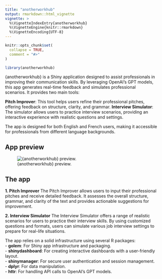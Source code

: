 ```yaml
---
title: "anotherworkhub"
output: rmarkdown::html_vignette
vignette: >
  %\VignetteIndexEntry{anotherworkhub}
  %\VignetteEngine{knitr::rmarkdown}
  %\VignetteEncoding{UTF-8}
---
```


```r
knitr::opts_chunk$set(
  collapse = TRUE,
  comment = "#>"
)
```

```r
library(anotherworkhub)
```

{anotherworkhub} is a Shiny application designed to assist professionals in improving their communication skills. By leveraging OpenAI’s GPT models, this app generates real-time feedback and simulates professional scenarios. It provides two main tools:

**Pitch Improver**: This tool helps users refine their professional pitches, offering feedback on structure, clarity, and grammar.
**Interview Simulator**: The simulator allows users to practice interview scenarios, providing an interactive experience with realistic questions and settings.

The app is designed for both English and French users, making it accessible for professionals from different language backgrounds.

## App preview  

![{anotherworkhub} preview.](app_preview.png)

## The app

**1. Pitch Improver**
The Pitch Improver allows users to input their professional pitches and receive detailed feedback. It assesses the overall structure, grammar, and clarity of the text and provides actionable suggestions for improvement.

**2. Interview Simulator**
The Interview Simulator offers a range of realistic scenarios for users to practice their interview skills. By using customized questions and formats, users can simulate various job interview settings to prepare for real-life situations.

The app relies on a solid infrastructure using several R packages:  
- **golem**: For Shiny app infrastructure and packaging.  
- **shinydashboard**: For creating interactive dashboards with a user-friendly layout.  
- **shinymanager**: For secure user authentication and session management.  
- **dplyr**: For data manipulation.  
- **httr**: For handling API calls to OpenAI’s GPT models.  
